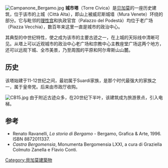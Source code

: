 [[File:Campanone_Bergamo.jpg|thumb]]
'''城市塔'''（Torre Civica）是[[贝加莫|贝加莫]]的一座历史建筑，位于该市的上城（Città Alta），即山上被威尼斯城墙（Mura Venete）环绕的部分。它与毗邻的[[理性宫_(贝加莫)|理性宫]]和执政官宫（Palazzo del Podestà）均位于老广场（Piazza Vecchia），数百年来这里一直是城市的政治中心。

其典型的中世纪特性，使之成为该市的主要古迹之一，在上城的天际线中清晰可见。从塔上可以近观城市的政治中心老广场和宗教中心主教座堂广场这两个地方，还可以远观下城、全市美景，乃至周围的平原和阿尔卑斯山山麓。

==历史==
该塔始建于11-12世纪之间，最初属于Suardi家族，是那个时代最强大的家族之一，属于皇帝党。后来由市政厅收购。

[[File:CB15.jpg|thumb]]
由于附近古迹众多，在20世纪下半叶，该建筑成为旅游景点，引入电梯。

==参考==
<references/>
*Renato Ravanelli, ''La storia di Bergamo'' - Bergamo, Grafica & Arte, 1996. ISBN 8872011337.
*''Castra Bergomensia'', Monumenta Bergomensia LXXI, a cura di Graziella Colmuto Zanella e Flavio Conti.
[[Category:貝加莫建築物|Category:貝加莫建築物]]